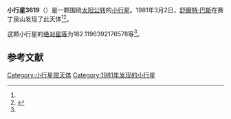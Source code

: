 {{Infobox planet
| bgcolour = #FFFFC0
| name = 3619 Nash
| symbol = 
| image = 
| caption = 
| discovery = yes
| discovery_ref = 
| discoverer = [[舒爾特·巴斯|舒爾特·巴斯]]
| discovery_site = [[赛丁泉山|赛丁泉山]] 
| discovered = 1981年3月2日
| designations = yes
| mp_name = 
| named_after = 
| alt_names = 1981 EU35/ 1960 SG / 1971 QQ
| mp_category = [[主带小行星|主带小行星]]
| orbit_ref = <ref name="a">[http://ssd.jpl.nasa.gov/sbdb.cgi?sstr=3619 3619 Nash] {{Wayback|url=http://ssd.jpl.nasa.gov/sbdb.cgi?sstr=3619 |date=20200918040635 }}，小行星數據庫瀏覽器（JPL Small-Body Database Browser）－[[美国国家航空航天局|美国国家航空航天局]]喷气推进实验室</ref>
| epoch = 2456400.5 (2013年4月18日更新)
| aphelion = {{convert|2.958695656043179|AU|km|3|abbr=on|lk=out}}
| perihelion = {{convert|1.819546228077921|AU|km|3|abbr=on}}
| semimajor = {{convert|2.38912094206055|AU|km|3|abbr=on}}
| eccentricity = 0.238403466
| period = 1348.825071 [[日|日]]<br />3.69[[儒略年|儒略年]]
| avg_speed = 
| inclination = 4.046112559676882
| asc_node = 161.3164671857637
| mean_anomaly = 
| arg_peri = 182.1196392176578
| satellites = 
| physical_characteristics = yes
| dimensions = 
| mass = 
| density = 
| surface_grav = 
| escape_velocity = 
| sidereal_day = 
| axial_tilt = 
| pole_ecliptic_lat = 
| pole_ecliptic_lon = 
| albedo = 
| temperatures= 
| temp_name1 = 
| mean_temp_1 = 
| max_temp_1 = 
| temp_name2 = 
| max_temp_2 = 
| spectral_type = 
| abs_magnitude = 182.1196392176578
}}

'''小行星3619'''（{{lang-en|3619 Nash}}）是一颗围绕[[太阳|太阳]][[公转|公转]]的[[小行星|小行星]]。1981年3月2日，[[舒爾特·巴斯|舒爾特·巴斯]]在赛丁泉山发现了此天体<ref name="a" /><ref>{{cite news|title=小行星列表|url=http://cfa-www.harvard.edu/iau/lists/NumberedMPs.txt|accessdate=2013-07-08|newspaper=哈佛大学|archive-date=2008-05-17|archive-url=https://web.archive.org/web/20080517010638/http://cfa-www.harvard.edu/iau/lists/NumberedMPs.txt|dead-url=no}}</ref>。

这颗小行星的[[绝对星等|绝对星等]]为182.1196392176578等<ref name="a" />。

==参考文献==
{{reflist}}
{{Minor Planet Number|[[小行星3618|小行星3618]]|[[小行星3620|小行星3620]]}}

{{小天体}}

[[Category:小行星带天体|Category:小行星带天体]]
[[Category:1981年发现的小行星|Category:1981年发现的小行星]]

{{asteroid-stub}}